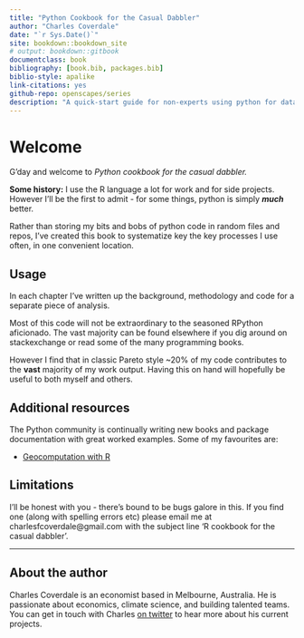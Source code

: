 ```yaml
---
title: "Python Cookbook for the Casual Dabbler"
author: "Charles Coverdale"
date: "`r Sys.Date()`"
site: bookdown::bookdown_site
# output: bookdown::gitbook
documentclass: book
bibliography: [book.bib, packages.bib]
biblio-style: apalike
link-citations: yes
github-repo: openscapes/series
description: "A quick-start guide for non-experts using python for data analysis."
---
```


# Welcome {#welcome}

G'day and welcome to *Python cookbook for the casual dabbler.*

**Some history:** I use the R language a lot for work and for side projects. However I'll be the first to admit - for some things, python is simply ***much*** better.

Rather than storing my bits and bobs of python code in random files and repos, I've created this book to systematize key the key processes I use often, in one convenient location.

## Usage

In each chapter I've written up the background, methodology and code for a separate piece of analysis.

Most of this code will not be extraordinary to the seasoned RPython aficionado. The vast majority can be found elsewhere if you dig around on stackexchange or read some of the many programming books.

However I find that in classic Pareto style \~20% of my code contributes to the **vast** majority of my work output. Having this on hand will hopefully be useful to both myself and others.

## Additional resources

The Python community is continually writing new books and package documentation with great worked examples. Some of my favourites are:

-   [Geocomputation with R](https://bookdown.org/robinlovelace/geocompr/)

## Limitations

I'll be honest with you - there's bound to be bugs galore in this. If you find one (along with spelling errors etc) please email me at charlesfcoverdale\@gmail.com with the subject line 'R cookbook for the casual dabbler'.

------------------------------------------------------------------------

## About the author

Charles Coverdale is an economist based in Melbourne, Australia. He is passionate about economics, climate science, and building talented teams. You can get in touch with Charles [on twitter](https://twitter.com/cfcoverdale) to hear more about his current projects.
